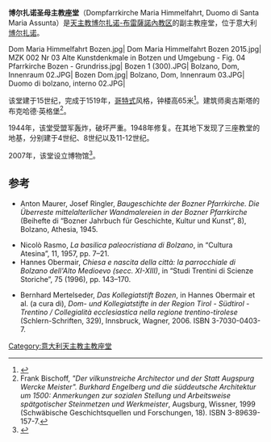 '''博尔扎诺圣母主教座堂'''（Dompfarrkirche Maria Himmelfahrt, Duomo di Santa Maria Assunta）是[[天主教博尔扎诺-布雷薩諾內教区|天主教博尔扎诺-布雷薩諾內教区]]的副主教座堂，位于意大利[[博尔扎诺|博尔扎诺]]。
<gallery>
Dom Maria Himmelfahrt Bozen.jpg|
Dom Maria Himmelfahrt Bozen 2015.jpg|
MZK 002 Nr 03 Alte Kunstdenkmale in Botzen und Umgebung - Fig. 04 Pfarrkirche Bozen - Grundriss.jpg|
Bozen 1 (300).JPG|
Bolzano, Dom, Innenraum 02.JPG|
Bozen Dom.jpg|
Bolzano, Dom, Innenraum 03.JPG|
Duomo di bolzano, interno 02.JPG|
</gallery>

该堂建于15世纪，完成于1519年，[[哥特式|哥特式]]风格，钟楼高65米<ref>{{Cite web |url=http://www.bolzano.net/it/duomo.html |title=存档副本 |access-date=2016-10-31 |archive-date=2020-05-27 |archive-url=https://web.archive.org/web/20200527030415/http://www.bolzano.net/it/duomo.html |dead-url=no }}</ref>。建筑师奥古斯塔的布克哈德·英格堡<ref>Frank Bischoff, ''"Der vilkunstreiche Architector und der Statt Augspurg Wercke Meister". Burkhard Engelberg und die süddeutsche Architektur um 1500: Anmerkungen zur sozialen Stellung und Arbeitsweise spätgotischer Steinmetzen und Werkmeister'', Augsburg, Wissner, 1999 (Schwäbische Geschichtsquellen und Forschungen, 18). ISBN 3-89639-157-7.</ref>。

1944年，该堂受盟军轰炸，破坏严重。1948年修复。在其地下发现了三座教堂的地基，分别建于4世纪、8世纪以及11-12世纪。

2007年，该堂设立博物馆<ref>{{Cite web |url=http://www.provinz.bz.it/museenfuehrer/italiano/p_museo.asp?ORGA_ID=1043 |title=Homepage del Museo del duomo |access-date=2016-10-31 |archive-date=2010-11-15 |archive-url=https://web.archive.org/web/20101115115453/http://www.provinz.bz.it/museenfuehrer/italiano/p_museo.asp?ORGA_ID=1043 |dead-url=yes }}</ref>。

== 参考 ==
<references/>
* {{de}} Anton Maurer, Josef Ringler, ''Baugeschichte der Bozner Pfarrkirche. Die Überreste mittelalterlicher Wandmalereien in der Bozner Pfarrkirche'' (Beihefte di “Bozner Jahrbuch für Geschichte, Kultur und Kunst”, 8), Bolzano, Athesia, 1945.
* Nicolò Rasmo, ''La basilica paleocristiana di Bolzano'', in “Cultura Atesina”, 11, 1957, pp. 7–21.
* Hannes Obermair, ''Chiesa e nascita della città: la parrocchiale di Bolzano dell'Alto Medioevo (secc. XI-XIII)'', in “Studi Trentini di Scienze Storiche”, 75 (1996), pp. 143–170.
* {{de}} Bernhard Mertelseder, ''Das Kollegiatstift Bozen'', in Hannes Obermair et al. (a cura di), ''Dom- und Kollegiatstifte in der Region Tirol - Südtirol - Trentino / Collegialità ecclesiastica nella regione trentino-tirolese'' (Schlern-Schriften, 329), Innsbruck, Wagner, 2006. ISBN 3-7030-0403-7.
{{意大利天主教主教座堂}}
[[Category:意大利天主教主教座堂|Category:意大利天主教主教座堂]]